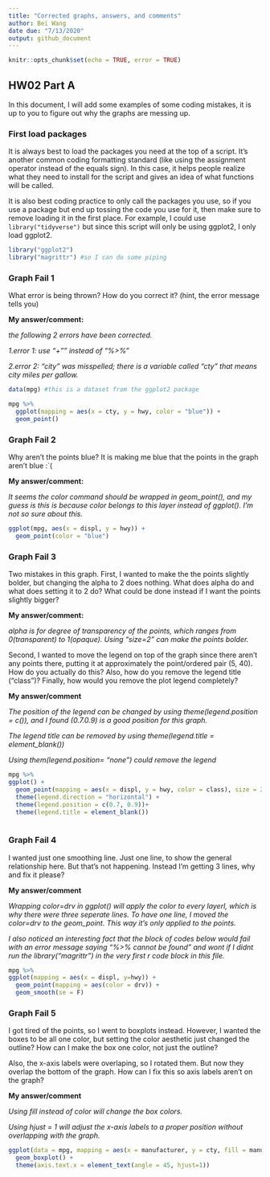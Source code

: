 ---
title: "Corrected graphs, answers, and comments"
author: Bei Wang
date due: "7/13/2020"
output: github_document
---

```{r setup, include=TRUE}
knitr::opts_chunk$set(echo = TRUE, error = TRUE)
```

## HW02 Part A

In this document, I will add some examples of some coding mistakes, it is up to you to figure out why the graphs are messing up. 

### First load packages

It is always best to load the packages you need at the top of a script. It's another common coding formatting standard (like using the assignment operator instead of the equals sign). In this case, it helps people realize what they need to install for the script and gives an idea of what functions will be called. 

It is also best coding practice to only call the packages you use, so if you use a package but end up tossing the code you use for it, then make sure to remove loading it in the first place. For example, I could use `library("tidyverse")` but since this script will only be using ggplot2, I only load ggplot2.

```{r load libraries}
library("ggplot2")
library("magrittr") #so I can do some piping
```


### Graph Fail 1

What error is being thrown? How do you correct it? (hint, the error message tells you)

**My answer/comment:**

*the following 2 errors have been corrected.*

*1.error 1: use "+"" instead of "%>%"*

*2.error 2: "city" was misspelled; there is a variable called "cty" that means city miles per gallow.*
```{r}
data(mpg) #this is a dataset from the ggplot2 package

mpg %>% 
  ggplot(mapping = aes(x = cty, y = hwy, color = "blue")) +
  geom_point()

```

### Graph Fail 2
Why aren't the points blue? It is making me blue that the points in the graph aren't blue :`(

**My answer/comment:**

*It seems the color command should be wrapped in geom_point(), and my guess is this is because color belongs to this layer instead of ggplot(). I'm not so sure about this.*

```{r}
ggplot(mpg, aes(x = displ, y = hwy)) + 
  geom_point(color = "blue")

```



### Graph Fail 3
Two mistakes in this graph. First, I wanted to make the the points slightly bolder, but changing the alpha to 2 does nothing. What does alpha do and what does setting it to 2 do? What could be done instead if I want the points slightly bigger? 


**My answer/comment:**

*alpha is for degree of transparency of the points, which ranges from 0(transparent) to 1(opaque). Using "size=2" can make the points bolder.*

Second, I wanted to move the legend on top of the graph since there aren't any points there, putting it at approximately the point/ordered pair (5, 40). How do you actually do this? Also, how do you remove the legend title ("class")? Finally, how would you remove the plot legend completely?

**My answer/comment**

*The position of the legend can be changed by using theme(legend.position = c()), and I found (0.7.0.9) is a good position for this graph. *

*The legend title can be removed by using theme(legend.title = element_blank())*

*Using them(legend.position= "none") could remove the legend*


```{r}
mpg %>% 
ggplot() + 
  geom_point(mapping = aes(x = displ, y = hwy, color = class), size = 2) + 
  theme(legend.direction = "horizontal") + 
  theme(legend.position = c(0.7, 0.9))+
  theme(legend.title = element_blank())
  

```

### Graph Fail 4
I wanted just one smoothing line. Just one line, to show the general relationship here. But that's not happening. Instead I'm getting 3 lines, why and fix it please?

**My answer/comment**

*Wrapping color=drv in ggplot() will apply the color to every layerl, which is why there were three seperate lines. To have one line, I moved the color=drv to the geom_point. This way it's only applied to the points.*

*I also noticed an interesting fact that the block of codes below would fail with an error message saying "%>% cannot be found" and wont if I didnt run the library("magrittr") in the very first r code block in this file.* 

```{r}
mpg %>%  
ggplot(mapping = aes(x = displ, y=hwy)) + 
  geom_point(mapping = aes(color = drv)) + 
  geom_smooth(se = F) 
```

### Graph Fail 5
I got tired of the points, so I went to boxplots instead. However, I wanted the boxes to be all one color, but setting the color aesthetic just changed the outline? How can I make the box one color, not just the outline? 

Also, the x-axis labels were overlaping, so I rotated them. But now they overlap the bottom of the graph. How can I fix this so axis labels aren't on the graph?

**My answer/comment**

*Using fill instead of color will change the box colors.*

*Using hjust = 1 will adjust the x-axis labels to a proper position without overlapping with the graph.*

```{r}
ggplot(data = mpg, mapping = aes(x = manufacturer, y = cty, fill = manufacturer)) + 
  geom_boxplot() + 
  theme(axis.text.x = element_text(angle = 45, hjust=1))
```



